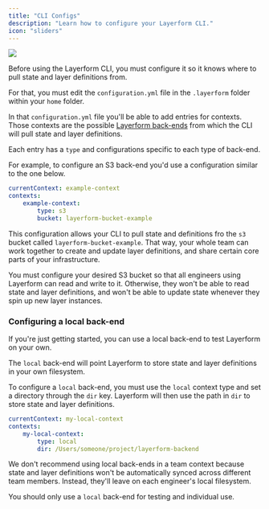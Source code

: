 ```yaml
---
title: "CLI Configs"
description: "Learn how to configure your Layerform CLI."
icon: "sliders"
---
```


<div className="flex justify-center items-center">
    <img src="/images/rabbit-spawn.png" className="w-96" />
</div>

Before using the Layerform CLI, you must configure it so it knows where to pull state and layer definitions from.

For that, you must edit the `configuration.yml` file in the `.layerform` folder within your `home` folder.

In that `configuration.yml` file you'll be able to add entries for contexts. Those contexts are the possible [Layerform back-ends](./backends) from which the CLI will pull state and layer definitions.

Each entry has a `type` and configurations specific to each type of back-end.

For example, to configure an S3 back-end you'd use a configuration similar to the one below.

```yaml
currentContext: example-context
contexts:
    example-context:
        type: s3
        bucket: layerform-bucket-example
```

This configuration allows your CLI to pull state and definitions fro the `s3` bucket called `layerform-bucket-example`. That way, your whole team can work together to create and update layer definitions, and share certain core parts of your infrastructure.

<Note>
    You must configure your desired S3 bucket so that all engineers using
    Layerform can read and write to it. Otherwise, they won't be able to read
    state and layer definitions, and won't be able to update state whenever they
    spin up new layer instances.
</Note>

### Configuring a local back-end

If you're just getting started, you can use a local back-end to test Layerform on your own.

The `local` back-end will point Layerform to store state and layer definitions in your own filesystem.

To configure a `local` back-end, you must use the `local` context type and set a directory through the `dir` key. Layerform will then use the path in `dir` to store state and layer definitions.

```yaml
currentContext: my-local-context
contexts:
    my-local-context:
        type: local
        dir: /Users/someone/project/layerform-backend
```

<Warning>
We don't recommend using local back-ends in a team context because state and layer definitions won't be automatically synced across different team members. Instead, they'll leave on each engineer's local filesystem.

You should only use a `local` back-end for testing and individual use.

</Warning>
